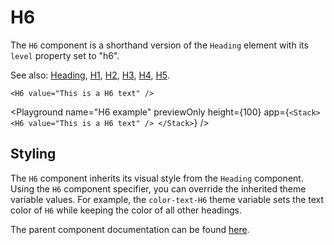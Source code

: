 # H6

The `H6` component is a shorthand version of the `Heading` element with its `level` property set to "h6".

See also: [Heading](./Heading), [H1](./H1), [H2](./H2), [H3](./H3), [H4](./H4), [H5](./H5).

```ueml copy
<H6 value="This is a H6 text" />
```

<Playground
  name="H6 example"
  previewOnly
  height={100}
  app={`
  <Stack>
    <H6 value="This is a H6 text" />
  </Stack>
  `}
/>

## Styling

The `H6` component inherits its visual style from the `Heading` component.
Using the `H6` component specifier, you can override the inherited theme variable values.
For example, the `color-text-H6` theme variable sets the text color of `H6` while keeping the color of all other headings.


The parent component documentation can be found [here](./Heading.mdx).